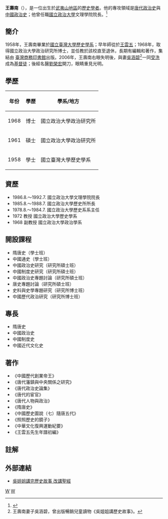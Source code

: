 '''王壽南'''（{{bd|1935年|4月11日|||}}），是一位出生於[[武夷山脈|武夷山地區]]的[[歷史學者|歷史學者]]。他的專攻領域是[[唐代|唐代]][[政治史|政治史]]與[[中國|中國]][[政治史|政治史]]；他曾任職[[國立政治大學|國立政治大學]]文理學院院長。<ref>{{Cite web|url=http://www.merit-times.com.tw/newspage.aspx?unid=169842|title=【書和人】王壽南 因為愛與使命 《再站起來》|accessdate=2017-06-06|author=|date=|publisher=人間福報|archive-date=2019-08-16|archive-url=https://web.archive.org/web/20190816230716/http://www.merit-times.com.tw/newspage.aspx?unid=169842|dead-url=no}}</ref>

==簡介==
1958年，王壽南畢業於[[國立臺灣大學|國立臺灣大學]][[歷史學系|歷史學系]]；早年師從於[[王雲五|王雲五]]；1968年，取得國立政治大學政治研究所博士，並任教於該校直至退休，長期有編輯和著作，集結由<!--台-->[[臺灣商務印書館|臺灣商務印書館]]出版。2006年，王壽南右眼失明後，與妻[[吳涵碧|吳涵碧]]<ref>王壽南妻子吳涵碧，曾出版暢銷兒童讀物《吳姐姐講歷史故事》。</ref>一同[[受洗|受洗]]成為[[基督徒|基督徒]]；後經名醫[[劉榮宏|劉榮宏]]開刀，眼睛重見光明。

==學歷==
{| class="wikitable"
! 年份 !! 學歷 !! 學系/地方
|-
|1968|| 博士 ||國立政治大學政治研究所
|-
|1961|| 碩士 ||國立政治大學政治研究所
|-
|1958|| 學士 ||國立臺灣大學歷史學系
|}
==資歷==
* 1986.8.～1992.7. 國立政治大學文理學院院長
* 1985.8.～1988.7. 國立政治大學歷史所所長
* 1978.8.～1984.7. 國立政治大學歷史系系主任
* 1972 教授 國立政治大學歷史學系
* 1968 副教授 國立政治大學政治學系

==開設課程==
* 隋唐史（學士班）
* 中國通史（學士班）
* 中國政治史研究（研究所碩士班）
* 中國制度史研究（研究所碩士班）
* 中國政治史專題討論（研究所碩士班）
* 唐史專題討論（研究所碩士班）
* 史料與史學專題研究（研究所博士班）
* 中國歷代政治研究（研究所博士班）

==專長==
* 隋唐史
* 中國政治史
* 中國制度史
* 中國近代文化史

==著作==
*《中國歷代創業帝王》
*《唐代藩鎮與中央關係之研究》
*《唐代政治史論集》
*《唐代的宦官》
*《唐代人物與政治》
*《隋唐史》
*《中國歷史圖說（七）隨唐五代》
*《照照歷史的鏡子》
*《中華文化復興運動紀要》
*《王雲五先生年譜初編》

== 註解 ==
{{Reflist}}

==外部連結==
* [http://mag.udn.com/mag/people/storypage.jsp?f_ART_ID=303929 吳姐姐講完歷史故事 改講聖經]

[[Category:台灣歷史學家|W]]
[[Category:臺灣新教徒|W]]